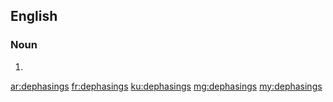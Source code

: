 ==English==

===Noun===
{{head|en|plural}}

# {{plural of|dephasing|lang=en|nocat=1}}

[[ar:dephasings]]
[[fr:dephasings]]
[[ku:dephasings]]
[[mg:dephasings]]
[[my:dephasings]]